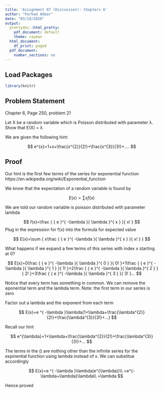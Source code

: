 ---
title: 'Assignment 07 (Discussion): Chapters 6'
author: "Forhad Akbar"
date: "03/10/2020"
output:
  prettydoc::html_pretty:
    pdf_document: default
    theme: cayman
  html_document:
    df_print: paged
  pdf_document:
    number_sections: no
---

## **Load Packages**

```{r load-packages, warning = FALSE, message = FALSE}
library(knitr)
```

## **Problem Statement**  
Chapter 6, Page 250, problem 21 

Let X be a random variable which is Poisson distributed with parameter λ. Show that E(X) = λ

We are given the following hint: 

$$
e^{x}=1+x+\frac{x^{2}}{2!}+\frac{x^{3}}{3!}+....
$$

## **Proof**

Our hint is the first few terms of the series for exponential function 
https://en.wikipedia.org/wiki/Exponential_function

We know that the expectation of a random variable is found by 

$$
E(x)=\sum { xf(x) } 
$$


We are told our random variable is poisson distributed with parameter lambda 

$$
f(x)=\frac { { e }^{ -\lambda  }{ \lambda  }^{ x } }{ x! } 
$$
Plug in the expression for f(x) into the formula for expected value 

$$
E(x)=\sum { x\frac { { e }^{ -\lambda  }{ \lambda  }^{ x } }{ x! } } 
$$

What happens if we expand a few terms of this series with index x starting at 0?

$$
E(x)=0\frac { { e }^{ -\lambda  }{ \lambda  }^{ 0 } }{ 0! }+1\frac { { e }^{ -\lambda  }{ \lambda  }^{ 1 } }{ 1! }+2\frac { { e }^{ -\lambda  }{ \lambda  }^{ 2 } }{ 2! }+3\frac { { e }^{ -\lambda  }{ \lambda  }^{ 3 } }{ 3! }...
$$

Notice that every term has something in common. We can remove the eponential term and the lambda term.
Note: the first term in our series is zero

Factor out a lambda and the exponent from each term 


$$
E(x)=e ^{ -\lambda  }\lambda(1+\lambda+\frac{\lambda^{2}}{2!}+\frac{\lambda^{3}}{3!}+...)
$$

Recall our hint

$$
e^{\lambda}=1+\lambda+\frac{\lambda^{2}}{2!}+\frac{\lambda^{3}}{3!}+...
$$

The terms in the () are nothing other than the infinite series for the expinential function using lambda instead of x. We can substitue accordingly 

$$
E(x)=e ^{ -\lambda  }\lambda(e^{\lambda})\\
=e^{-\lambda+\lambda}\lambda\\
=\lambda
$$

Hence proved
